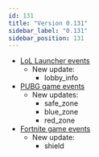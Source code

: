 ```yaml
---
id: 131
title: "Version 0.131"
sidebar_label: "0.131"
sidebar_position: 131
---
```


* [LoL Launcher events](games/launchers/events/lol)
  * New update:
    * lobby_info
* [PUBG game events](games/events/pubg)
  * New updates:
    * safe_zone
    * blue_zone
    * red_zone
* [Fortnite game events](games/events/fortnite)
  * New update:
    * shield

